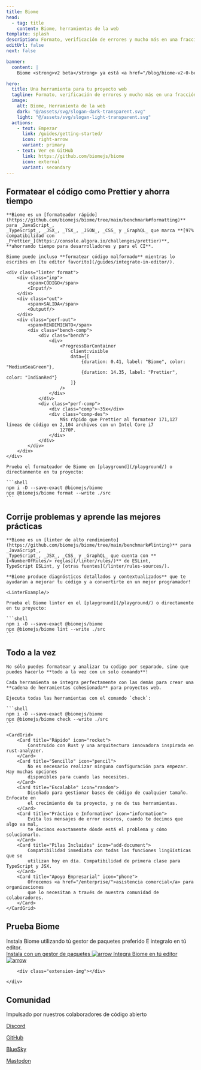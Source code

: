 ```yaml
---
title: Biome
head:
  - tag: title
    content: Biome, herramientas de la web
template: splash
description: Formato, verificación de errores y mucho más en una fracción de segundos.
editUrl: false
next: false

banner:
  content: |
    Biome <strong>v2 beta</strong> ya está <a href="/blog/biome-v2-0-beta/">disponible</a> 🚀. Más información en la <a href="https://next.biomejs.dev/guides/getting-started/">nueva documentación</a>.

hero:
  title: Una herramienta para tu proyecto web
  tagline: Formato, verificación de errores y mucho más en una fracción de segundos.
  image:
    alt: Biome, Herramienta de la web
    dark: "@/assets/svg/slogan-dark-transparent.svg"
    light: "@/assets/svg/slogan-light-transparent.svg"
  actions:
    - text: Empezar
      link: /guides/getting-started/
      icon: right-arrow
      variant: primary
    - text: Ver en GitHub
      link: https://github.com/biomejs/biome
      icon: external
      variant: secondary
---
```



<div class="gradient"></div>
<div class="grid"></div>

<div class="hero-code">
    <h2 class="head">Formatear el código como Prettier y ahorra tiempo</h2>

    **Biome es un [formateador rápido](https://github.com/biomejs/biome/tree/main/benchmark#formatting)** para _JavaScript_,
    _TypeScript_, _JSX_, _TSX_, _JSON_, _CSS_ y _GraphQL_ que marca **[97% compatibilidad con
    _Prettier_](https://console.algora.io/challenges/prettier)**, **ahorrando tiempo para desarrolladores y para el CI**.

    Biome puede incluso **formatear código malformado** mientras lo escribes en [tu editor favorito](/guides/integrate-in-editor/).

    <div class="linter format">
        <div class="inp">
            <span>CÓDIGO</span>
            <Inputf/>
        </div>
        <div class="out">
            <span>SALIDA</span>
            <Outputf/>
        </div>
        <div class="perf-out">
            <span>RENDIMIENTO</span>
            <div class="bench-comp">
                <div class="bench">
                    <div>
                        <ProgressBarContainer
                            client:visible
                            data={[
                                {duration: 0.41, label: "Biome", color: "MediumSeaGreen"},
                                {duration: 14.35, label: "Prettier", color: "IndianRed"}
                            ]}
                        />
                    </div>
                </div>
                <div class="perf-comp">
                    <div class="comp">~35x</div>
                    <div class="comp-des">
                        Más rápido que Prettier al formatear 171,127 líneas de código en 2,104 archivos con un Intel Core i7
                        1270P.
                    </div>
                </div>
            </div>
        </div>
    </div>

    Prueba el formateador de Biome en [playground](/playground/) o directanmente en tu proyecto:

    ```shell
    npm i -D --save-exact @biomejs/biome
    npx @biomejs/biome format --write ./src
    ```

</div>

<div class="hero-code">
    <h2 class="head">Corrije problemas y aprende las mejores prácticas</h2>

    **Biome es un [linter de alto rendimiento](https://github.com/biomejs/biome/tree/main/benchmark#linting)** para _JavaScript_,
    _TypeScript_, _JSX_, _CSS_ y _GraphQL_ que cuenta con **[<NumberOfRules/> reglas](/linter/rules/)** de ESLint,
    TypeScript ESLint, y [otras fuentes](/linter/rules-sources/).

    **Biome produce diagnósticos detallados y contextualizados** que te ayudaran a mejorar tu código y a convertirte en un mejor programador!

    <LinterExample/>

    Prueba el Biome linter en el [playground](/playground/) o directamente en tu proyecto:

    ```shell
    npm i -D --save-exact @biomejs/biome
    npx @biomejs/biome lint --write ./src
    ```

</div>

<div class="hero-code">
    <h2 class="head">Todo a la vez</h2>

    No sólo puedes formatear y analizar tu codigo por separado, sino que puedes hacerlo **todo a la vez con un solo comando**!

    Cada herramienta se integra perfectamente con las demás para crear una **cadena de herramientas cohesionada** para proyectos web.

    Ejecuta todas las herramientas con el comando `check`:

    ```shell
    npm i -D --save-exact @biomejs/biome
    npx @biomejs/biome check --write ./src
    ```

</div>

<div class="card-cnt">

    <CardGrid>
        <Card title="Rápido" icon="rocket">
            Construido con Rust y una arquitectura innovadora inspirada en rust-analyzer.
        </Card>
        <Card title="Sencillo" icon="pencil">
            No es necesario realizar ninguna configuración para empezar. Hay muchas opciones
            disponibles para cuando las necesites.
        </Card>
        <Card title="Escalable" icon="random">
            Diseñado para gestionar bases de código de cualquier tamaño. Enfocate en
            el crecimiento de tu proyecto, y no de tus herramientas.
        </Card>
        <Card title="Práctico e Informativo" icon="information">
            Evita los mensajes de error oscuros, cuando te decimos que algo va mal,
            te decimos exactamente dónde está el problema y cómo solucionarlo.
        </Card>
        <Card title="Pilas Incluidas" icon="add-document">
            Compatibilidad inmediata con todas las funciones lingüísticas que se
            utilizan hoy en día. Compatibilidad de primera clase para TypeScript y JSX.
        </Card>
        <Card title="Apoyo Empresarial" icon="phone">
            Ofrecemos <a href="/enterprise/">asistencia comercial</a> para organizaciones
            que lo necesitan a través de nuestra comunidad de colaboradores.
        </Card>
    </CardGrid>

</div>
<div class="installation-body">
    <div class="installation">
        <div class="installation-left">
            <h2 class="head">Prueba Biome</h2>
            <div class="installation-description">
                Instala Biome utilizando tú gestor de paquetes preferido E integralo en tú editor.
            </div>
            <a class="installation-biome" href="/guides/getting-started/#installation">
                Instala con un gestor de paquetes
                <Image src={arrow} alt="arrow"/>
            </a>
            <a
                href="/guides/integrate-in-editor/"
                class="installation-extension"
            >
                Integra Biome en tú editor
                <Image src={arrow} alt="arrow"/>
            </a>
        </div>

        <div class="extension-img"></div>

    </div>

</div>

<AwardBanner />

<div class="community">
  <div class="community-grid"></div>
  <h2 class="head">Comunidad</h2>
  <div class="community-connect">
    <div class="community-description">
      Impulsado por nuestros colaboradores de código abierto
    </div>
    <div class="community-links">
      <a href="https://biomejs.dev/chat" class="discord">
        <Icon name="discord" />
        <p>Discord</p>
      </a>
      <a href="https://github.com/biomejs/biome" class="github">
        <Icon name="github" />
        <p>GitHub</p>
      </a>
      <a href="https://bsky.app/profile/biomejs.dev" class="blueSky">
        <Icon name="blueSky" />
        <p>BlueSky</p>
      </a>
      <a href="https://fosstodon.org/@biomejs" class="mastodon">
        <Icon name="mastodon" />
        <p>Mastodon</p>
      </a>
    </div>
  </div>
  <div class="connect">
    <Community />
  </div>
</div>

<Sponsors title="Patrocinadores" />

<Netlify />
